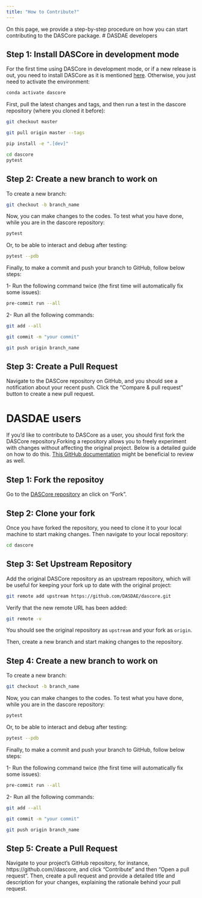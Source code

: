 ```yaml
---
title: "How to Contribute?"
---
```


On this page, we provide a step-by-step procedure on how you can start contributing to the DASCore package.
# DASDAE developers

## Step 1: Install DASCore in development mode

For the first time using DASCore in development mode, or if a new release is out, you need to install DASCore as it is mentioned [here](https://dascore.org/contributing/dev_install.html).
Otherwise, you just need to activate the environment:

```bash
conda activate dascore
```

First, pull the latest changes and tags, and then run a test in the dascore repository (where you cloned it before):

```bash
git checkout master
```

```bash
git pull origin master --tags
```

```bash
pip install -e ".[dev]"
```

```bash
cd dascore
pytest
```


## Step 2: Create a new branch to work on

To create a new branch:

```bash
git checkout -b branch_name
```

Now, you can make changes to the codes. To test what you have done, while you are in the dascore repository:

```bash
pytest
```

Or, to be able to interact and debug after testing:

```bash
pytest --pdb
```

Finally, to make a commit and push your branch to GitHub, follow below steps:

1- Run the following command twice (the first time will automatically fix some issues):

```bash
pre-commit run --all
```

2- Run all the following commands:

```bash
git add --all
```

```bash
git commit -m "your commit"
```

```bash
git push origin branch_name
```

## Step 3: Create a Pull Request
Navigate to the DASCore repository on GitHub, and you should see a notification about your recent push. Click the "Compare & pull request" button to create a new pull request.


# DASDAE users

If you'd like to contribute to DASCore as a user, you should first fork the DASCore repository.Forking a repository allows you to freely experiment with changes without affecting the original project. Below is a detailed guide on how to do this. [This GitHub documentation](https://docs.github.com/en/get-started/quickstart/contributing-to-projects) might be beneficial to review as well.

## Step 1: Fork the repositoy
Go to the [DASCore repository](https://github.com/DASDAE/dascore) an click on "Fork".

## Step 2: Clone your fork
Once you have forked the repository, you need to clone it to your local machine to start making changes. Then navigate to your local repository:
```bash
cd dascore
```

## Step 3: Set Upstream Repository
Add the original DASCore repository as an upstream repository, which will be useful for keeping your fork up to date with the original project:

```bash
git remote add upstream https://github.com/DASDAE/dascore.git
```

Verify that the new remote URL has been added:

```bash
git remote -v
```

You should see the original repository as `upstream` and your fork as `origin`.

Then, create a new branch and start making changes to the repository.

## Step 4: Create a new branch to work on

To create a new branch:

```bash
git checkout -b branch_name
```

Now, you can make changes to the codes. To test what you have done, while you are in the dascore repository:

```bash
pytest
```

Or, to be able to interact and debug after testing:

```bash
pytest --pdb
```

Finally, to make a commit and push your branch to GitHub, follow below steps:

1- Run the following command twice (the first time will automatically fix some issues):

```bash
pre-commit run --all
```

2- Run all the following commands:

```bash
git add --all
```

```bash
git commit -m "your commit"
```

```bash
git push origin branch_name
```

## Step 5: Create a Pull Request

Navigate to your project's GitHub repository, for instance, https://github.com/<your_username>/dascore, and click "Contribute" and then "Open a pull request". Then, create a pull request and provide a detailed title and description for your changes, explaining the rationale behind your pull request.
